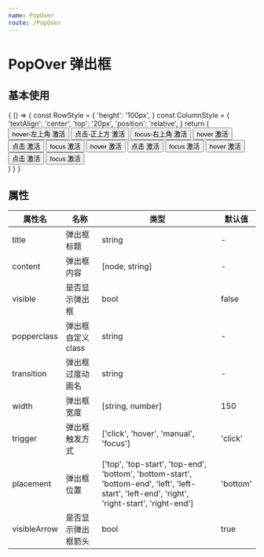 ```yaml
---
name: PopOver
route: /PopOver
---
```



# PopOver 弹出框

## 基本使用

<Playground>
  {
    () => {
      const RowStyle = {
        'height': '100px',
      }
      const ColumnStyle = {
        'textAlign': 'center',
        'top': '20px',
        'position': 'relative',
      }
      return (
        <div style={{'height': '400px'}}>
          <Row gutter="20" style={RowStyle}>
            <Column span="8" style={ColumnStyle}>
              <PopOver placement="top-start" title="标题1" width="200" content="这是一段内容" trigger="hover">
                <Button>hover-左上角 激活</Button>
              </PopOver>
            </Column>
            <Column span="8" style={ColumnStyle}>
              <PopOver placement="top" title="标题2" width="200" content="这是一段内容" trigger="click">
                <Button>点击-正上方 激活</Button>
              </PopOver>
            </Column>
            <Column span="8" style={ColumnStyle}>
              <PopOver placement="top-end" title="标题3" width="200" content="这是一段内容" trigger="focus">
                <Button>focus-右上角 激活</Button>
              </PopOver>
            </Column>
          </Row>
          <Row gutter="20" style={RowStyle}>
            <Column span="8" style={ColumnStyle}>
              <PopOver placement="bottom-start" title="标题4" width="200" content="这是一段内容" trigger="hover">
                <Button>hover 激活</Button>
              </PopOver>
            </Column>
            <Column span="8" style={ColumnStyle}>
              <PopOver placement="bottom" title="标题5" width="200" content="这是一段内容" trigger="click">
                <Button>点击 激活</Button>
              </PopOver>
            </Column>
            <Column span="8" style={ColumnStyle}>
              <PopOver placement="bottom-end" title="标题6" width="200" content="这是一段内容" trigger="focus">
                <Button>focus 激活</Button>
              </PopOver>
            </Column>
          </Row>
          <Row gutter="20" style={RowStyle}>
            <Column span="8" style={ColumnStyle}>
              <PopOver placement="left-start" title="标题7" width="200" content="这是一段内容" trigger="hover">
                <Button>hover 激活</Button>
              </PopOver>
            </Column>
            <Column span="8" style={ColumnStyle}>
              <PopOver placement="left" title="标题8" width="200" content="这是一段内容" trigger="click">
                <Button>点击 激活</Button>
              </PopOver>
            </Column>
            <Column span="8" style={ColumnStyle}>
              <PopOver placement="left-end" title="标题9" width="200" content="这是一段内容" trigger="focus">
                <Button>focus 激活</Button>
              </PopOver>
            </Column>
          </Row>
          <Row gutter="20" style={RowStyle}>
            <Column span="8" style={ColumnStyle}>
              <PopOver placement="right-start" title="标题10" width="200" content="这是一段内容" trigger="hover">
                <Button>hover 激活</Button>
              </PopOver>
            </Column>
            <Column span="8" style={ColumnStyle}>
              <PopOver placement="right" title="标题11" width="200" content="这是一段内容" trigger="click">
                <Button>点击 激活</Button>
              </PopOver>
            </Column>
            <Column span="8" style={ColumnStyle}>
              <PopOver placement="right-end" title="标题12" width="200" content="这是一段内容" trigger="focus">
                <Button>focus 激活</Button>
              </PopOver>
            </Column>
          </Row>
        </div>
      )
    }
  }
</Playground>


## 属性

属性名|名称|类型|默认值
----|---|---|---
title|弹出框标题|string|-
content|弹出框内容|[node, string]|-
visible|是否显示弹出框|bool|false
popperclass|弹出框自定义class|string|-
transition|弹出框过度动画名|string|-
width|弹出框宽度|[string, number]|150
trigger|弹出框触发方式|['click', 'hover', 'manual', 'focus']|'click'
placement|弹出框位置|['top', 'top-start', 'top-end', 'bottom', 'bottom-start', 'bottom-end', 'left', 'left-start', 'left-end', 'right', 'right-start', 'right-end']|'bottom'
visibleArrow|是否显示弹出框箭头|bool|true